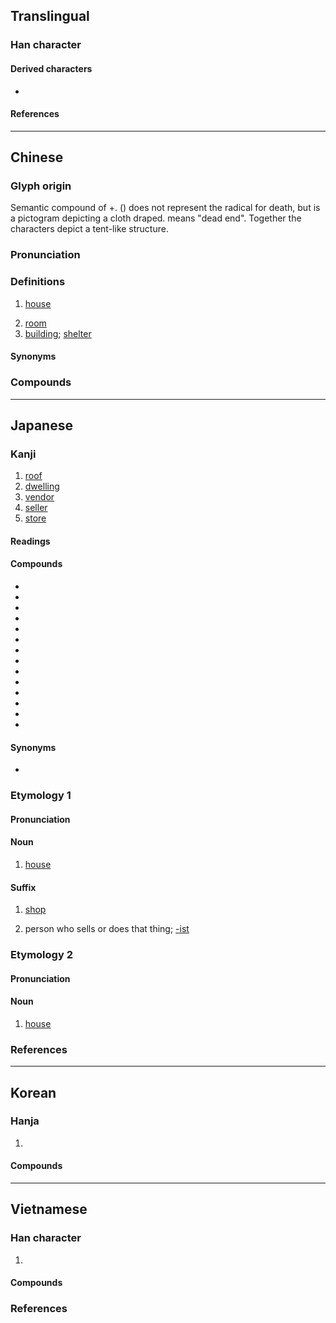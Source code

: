 {{character info}}
==Translingual==
{{stroke order|strokes=9}}

===Han character===
{{Han char|rn=44|rad=尸|as=06|sn=9|four=77214|canj=SMIG|ids=⿸尸至}}

====Derived characters====
* {{l|mul|[[偓]], [[喔]], [[𡎔]], [[媉]], [[𫶉]], [[幄]], [[握]], [[渥]], [[腛]], [[楃]], [[𤌆]], [[𥟽]], [[䌂]], [[𧎜]], [[䠎]], [[𩠭]], [[𦢢]], [[𫒷]], [[齷]]([[龌]]), [[𡳽]], [[剭]], [[𦢡]], [[𨜘]], [[𪃮]]([[𬸟]]), [[𮐂]], [[箼]], [[𨵱]], [[𩄌]]}}

====References====
{{Han ref|kx=0301.190|dkj=07684|dj=0598.110|hdz=20972.010|uh=5C4B}}

----

==Chinese==
{{zh-forms}}

===Glyph origin===
{{Han etym}}
Semantic compound of {{m|zh|尸}}+{{m|zh|至}}. ({{lang|zh|尸}}) does not represent the radical for death, but is a pictogram depicting a cloth draped. {{lang|zh|至}} means "dead end". Together the characters depict a tent-like structure.

===Pronunciation===
{{zh-pron
|m=wū
|m-s=wu2
|c=uk1
|c-t=uuk2
|g=
|h=pfs=vuk;gd=vug5
|j=veh4
|mb=ŭ
|md=ók
|mn=ok
|mn-t=og4
|w=4oq
|x=
|mc=y
|oc=y
|ma=Zh-wū.oga
|cat=n
}}

===Definitions===
{{zh-hanzi}}

# [[house]] {{zh-mw|c:間}}
#: {{zh-x|全 屋 冇 窗|there is not a single window in the entire '''house'''|C}}
# [[room]]
# [[building]]; [[shelter]]

====Synonyms====
{{zh-dial|房子}}
{{zh-dial|房間}}

===Compounds===
{{zh-der|屋子|屋企|上屋|不愧屋漏|不落屋|世界屋脊|二屋裡|仰屋|仰屋竊歎|仰屋興嘆|仰屋著書|住屋|僦屋|內堂屋|冰屋|湯屋|危屋|古屋|吉屋|名古屋|同屋|啤酒屋|因樹為屋|回屋|土屋|土階茅屋|守屋|堂屋|場屋|夏屋|大屋|夾層屋|密屋|屋上建瓴|屋上架屋|屋上瞻烏|屋下架屋|屋下蓋屋|屋內|屋外|屋主|屋大維|屋宇|屋宜|屋山|屋廬|屋梁|屋漏|屋烏推愛|屋瓦|屋社|屋簷|屋翼|屋脊|屋裡|屋裡人|屋裡的|屋除|屋鋪|屋頂|屋頂花園|席屋|平屋|建屋|建瓴高屋|愛屋及烏|成屋|房屋|房屋稅|扶堂屋|披屋|拉腳屋|新屋|暖屋|書屋|木屋|本屋|東屋|板屋|棚屋|樣品屋|正屋|比屋|比屋可封|比屋而封|比屋而誅|法拍屋|活動房屋|海屋添籌|海屋籌添|海砂屋|潤屋|潤屋潤身|燕雀處屋|版屋|牽蘿補屋|狗屋|瓦屋|生棟覆屋|疊床架屋|發屋求狸|白屋|白屋人家|白屋寒門|矮牆淺屋|石版屋|破屋|破屋壞垣|磚屋|租屋|空屋|空屋率|穿房過屋|窮閻漏屋|網路茶屋|線上書屋|縮屋稱貞|群屋|花屋|茅屋|茶屋|草屋|華屋|華屋丘墟|華屋山丘|落月屋梁|葺屋|蓬屋生輝|蔀屋|藥屋|薄田朽屋|裡屋|賃屋|購屋|重屋|金屋|金屋藏嬌|鋪屋|鍵屋|隔屋攛椽|雪屋|預售屋|高屋建瓴|髮屋|鬼屋|魚屋|鹽屋|黃屋車|黃金屋|黑屋子|萬屋|質屋|屋根|問屋|納屋|肉屋|床屋|宿屋|長屋|屋上|靴屋|母屋|箔屋|屋烏|篝屋|鳥屋|蚊屋|店屋|排屋|入母屋|碓屋|蓋屋|靈屋|花屋脊|老屋基|石屋頭|碾屋|頭屋|搬屋:bun1 uk1;Cantonese|公屋|鐵皮屋|石屋}}

{{zh-cat|Elementary}}

----

==Japanese==

===Kanji===
{{ja-kanji|grade=3|rs=尸06}}

# [[roof]]
# [[dwelling]]
# [[vendor]]
# [[seller]]
# [[store]]

====Readings====
{{ja-readings
|goon=おく<をく
|kanon=おく<をく
|kun=や-, た
}}

====Compounds====
{{der-top|Compounds}}
* {{ja-r|居%酒%屋|い%ざか%や|Japanese [[bar]], Japanese [[pub]]}}
* {{ja-r|屋%宇|おく%う|[[house]]}}
* {{ja-r|屋%烏|おく%う|[[crow]] perching on a [[roof]]}}
* {{ja-r|屋%上|おく%じょう|[[rooftop]]}}
* {{ja-r|家%屋|か%おく|[[house]], [[dwelling]]}}
* {{ja-r|篝%屋|かがり%や|[[guardhouse]] during the Kamakura period}}
* {{ja-r|紀%伊%國%屋|き%の%くに%や|[[w:Books_Kinokuniya|Kinokuniya]]}}
* {{ja-r|名%古%屋|^な%ご%や}}
* {{ja-r|パン屋|パンや|[[bakery]]}}
* {{ja-r|本%屋|ほん%や|[[bookshop]]}}
* {{ja-r|松%屋|まつ%や|[[department store]]}}
* {{ja-r|部%屋|へ%や|[[room]] (of a house or hotel), [[chamber]], [[apartment]], [[flat]]}}
* {{ja-r|牢%屋|ろう%や|[[prison]]}}
* {{ja-r|小屋|こや|[[cottage]], [[hut]], [[cabin]], [[shed]]}}
{{der-bottom}}

====Synonyms====
* {{ja-r|家|いえ}}

===Etymology 1===
{{ja-kanjitab|や|yomi=k}}

====Pronunciation====
{{ja-pron|yomi=k|や|acc=1|acc_ref=DJR,NHK}}

====Noun====
{{ja-noun|や}}

# [[house]]

====Suffix====
{{ja-pos|suffix|や}}

# [[shop]]
#: {{ja-usex-inline|[[パン屋]]|パンや|bakery}}
# person who sells or does that thing; [[-ist]]
#: {{ja-usex-inline|[[パン屋]]|パンや|baker}}
#: {{ja-usex-inline|[[パン屋]]さん|パンや-さん|baker}}

===Etymology 2===
{{ja-kanjitab|おく|yomi=o}}

====Pronunciation====
{{ja-pron|yomi=o|おく|acc=1|acc_ref=DJR,NHK}}

====Noun====
{{ja-noun|おく|hhira=をく}}

# [[house]]

===References===
<references/>

{{topics|ja|Buildings|sort=や'}}

----

==Korean==

===Hanja===
{{ko-hanja/new|집|옥}}

# {{hanja form of|옥|[[house]]}}

====Compounds====
{{der3|ko
|{{ko-l|옥상|屋上}}
}}

----

==Vietnamese==

===Han character===
{{vi-readings|rs=尸06
|hanviet=ốc-tdcndg;tdcntd;gdhn;bonet
|phienthiet=烏谷 ô cốc
|nom=ốc-tdcndg;tdcntd;bonet;taberd, óc-tdcndg;tdcntd, ọc-gdhn;btcn, nóc-tdcndg
}}

# {{han tu form of|ốc|[[house]]}}

====Compounds====
{{der3|vi
|{{vi-l|房屋|phòng ốc}}
}}

===References===
<references/>